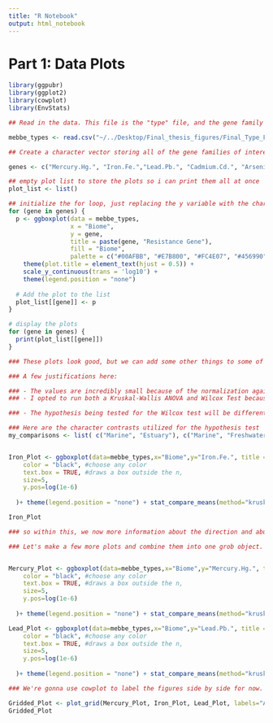 ```yaml
---
title: "R Notebook"
output: html_notebook
---
```


# Part 1: Data Plots



```r
library(ggpubr)
library(ggplot2)
library(cowplot)
library(EnvStats)
```


```r
## Read in the data. This file is the "type" file, and the gene family abundances are normalized against the total library size. The columns correspond to the gene and the rows the samples. Samples are sequencing libraries downloaded from MG-RAST and the SRA. 

mebbe_types <- read.csv("~/../Desktop/Final_thesis_figures/Final_Type_File_normalizedforseqdepth.csv", header=TRUE,row.names=1)

## Create a character vector storing all of the gene families of interest. There are 8 metals and 8 antibiotics visualized.

genes <- c("Mercury.Hg.", "Iron.Fe.","Lead.Pb.", "Cadmium.Cd.", "Arsenic.As.","Copper.Cu.", "Zinc.Zn.","Chromium.Cr.", "multidrug", "vancomycin", "sulfonamide", "tetracycline", "bacitracin", "polymyxin","beta_lactam", "aminoglycoside")

## empty plot list to store the plots so i can print them all at once
plot_list <- list()

## initialize the for loop, just replacing the y variable with the character vector
for (gene in genes) {
  p <- ggboxplot(data = mebbe_types,
                 x = "Biome",
                 y = gene,
                 title = paste(gene, "Resistance Gene"),
                 fill = "Biome",
                 palette = c("#00AFBB", "#E7B800", "#FC4E07", "#456990", "#94778B", "#82C09A")) +
    theme(plot.title = element_text(hjust = 0.5)) +
    scale_y_continuous(trans = 'log10') +
    theme(legend.position = "none")
  
  # Add the plot to the list
  plot_list[[gene]] <- p
}

# display the plots
for (gene in genes) {
  print(plot_list[[gene]])
}
```

```r
### These plots look good, but we can add some other things to some of them to make them a little more informative. Let's add the sample size of the projects that were used to construct each boxplot and then run some significance testing. 

### A few justifications here:

### - The values are incredibly small because of the normalization against the total library size, so the y-axis is log10 scaled for visualization.
### - I opted to run both a Kruskal-Wallis ANOVA and Wilcox Test because I had 50+ groupings to assess significance in, so the Kruskal-Wallis global p-value helped to isolate certain comparisons of interest to follow up with a wilcox test to understand which direction the significance is in.

### - The hypothesis being tested for the Wilcox test will be different depending on the method.arg passed to the function and the order in which the comparisons are created. For example, if the character vector specifies a contrast of "Marine v. Estuary", then a significant p-value (<0.05) with the alternative hypothesis being "less", suggests that marine environments are significantly less abundant in that gene type.

### Here are the character contrasts utilized for the hypothesis test
my_comparisons <- list( c("Marine", "Estuary"), c("Marine", "Freshwater"), c("Freshwater", "Estuary") )


Iron_Plot <- ggboxplot(data=mebbe_types,x="Biome",y="Iron.Fe.", title = "Total Iron", fill = "Biome", palette = c("#00AFBB", "#E7B800", "#FC4E07")) + theme(plot.title=element_text(hjust = 0.5))+ yscale("log10")+ ylab("Average Integrase / 16s gene copy") + stat_n_text( #we can specify where in y axis the samle size should be denoted
    color = "black", #choose any color
    text.box = TRUE, #draws a box outside the n,
    size=5,
    y.pos=log(1e-6)
    
  )+ theme(legend.position = "none") + stat_compare_means(method="kruskal") + stat_compare_means(method="wilcox", method.args=list(alternative="less"), comparisons=my_comparisons) + stat_summary(fun=mean, shape=18, linewidth=40, size=1, colour="black")

Iron_Plot

### so within this, we now more information about the direction and abundance of certain gene types within these environments.
```
```r

### Let's make a few more plots and combine them into one grob object.


Mercury_Plot <- ggboxplot(data=mebbe_types,x="Biome",y="Mercury.Hg.", title = "Total Mercury", fill = "Biome", palette = c("#00AFBB", "#E7B800", "#FC4E07")) + theme(plot.title=element_text(hjust = 0.5))+ yscale("log10")+ ylab("Average Integrase / 16s gene copy") + stat_n_text( #we can specify where in y axis the samle size should be denoted
    color = "black", #choose any color
    text.box = TRUE, #draws a box outside the n,
    size=5,
    y.pos=log(1e-6)
    
  )+ theme(legend.position = "none") + stat_compare_means(method="kruskal") + stat_compare_means(method="wilcox", method.args=list(alternative="less"), comparisons=my_comparisons) + stat_summary(fun=mean, shape=18, linewidth=40, size=1, colour="black")

Lead_Plot <- ggboxplot(data=mebbe_types,x="Biome",y="Lead.Pb.", title = "Total Lead", fill = "Biome", palette = c("#00AFBB", "#E7B800", "#FC4E07")) + theme(plot.title=element_text(hjust = 0.5))+ yscale("log10")+ ylab("Average Integrase / 16s gene copy") + stat_n_text( #we can specify where in y axis the samle size should be denoted
    color = "black", #choose any color
    text.box = TRUE, #draws a box outside the n,
    size=5,
    y.pos=log(1e-6)
    
  )+ theme(legend.position = "none") + stat_compare_means(method="kruskal") + stat_compare_means(method="wilcox", method.args=list(alternative="less"), comparisons=my_comparisons) + stat_summary(fun=mean, shape=18, linewidth=40, size=1, colour="black")
```
```r
### We're gonna use cowplot to label the figures side by side for now. 

Gridded_Plot <- plot_grid(Mercury_Plot, Iron_Plot, Lead_Plot, labels="AUTO")
Gridded_Plot
```


